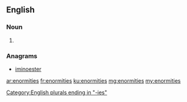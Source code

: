 ==English==

===Noun===
{{head|en|noun plural form}}

# {{plural of|enormity|lang=en}}

===Anagrams===
* [[iminoester#English|iminoester]]

[[Category:English plurals ending in "-ies"]]

[[ar:enormities]]
[[fr:enormities]]
[[ku:enormities]]
[[mg:enormities]]
[[my:enormities]]